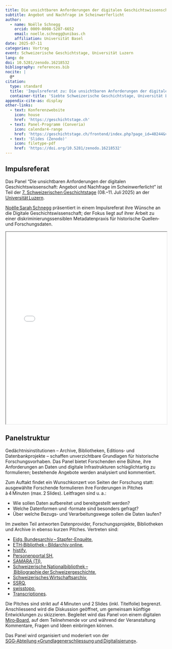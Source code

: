 ```yaml
---
title: Die unsichtbaren Anforderungen der digitalen Geschichtswissenschaft
subtitle: Angebot und Nachfrage im Scheinwerferlicht
author:
  - name: Noëlle Schnegg
    orcid: 0009-0008-5207-6652
    email: noelle.schnegg@unibas.ch
    affiliation: Universität Basel
date: 2025-07-11
categories: Vortrag
event: Schweizerische Geschichtstage, Universität Luzern
lang: de
doi: 10.5281/zenodo.16218532
bibliography: references.bib
nocite: |
  @*
citation:
  type: standard
  title: 'Impulsreferat zu: Die unsichtbaren Anforderungen der digitalen Geschichtswissenschaft: Angebot und Nachfrage im Scheinwerferlicht'
  container-title: 'Siebte Schweizerische Geschichtstage, Universität Luzern'
appendix-cite-as: display
other-links:
  - text: Konferenzwebsite
    icon: house
    href: 'https://geschichtstage.ch'
  - text: Panel-Programm (Converia)
    icon: calendar4-range
    href: 'https://geschichtstage.ch/frontend/index.php?page_id=40244&v=List&do=15&day=all&ses=38350#anker_session_38350'
  - text: 'Slides (Zenodo)'
    icon: filetype-pdf
    href: 'https://doi.org/10.5281/zenodo.16218532'
---
```


## Impulsreferat

Das Panel "Die unsichtbaren Anforderungen der digitalen Geschichtswissenschaft: Angebot und Nachfrage im Scheinwerferlicht" ist Teil der [7. Schweizerischen Geschichtstage](https://geschichtstage.ch/) (08.–11. Juli 2025) an der [Universität Luzern](https://www.unilu.ch/).

[Noëlle Sarah Schnegg](https://dg.philhist.unibas.ch/en/persons/schnegg-noelle-sarah/) präsentiert in einem Impulsreferat ihre Wünsche an die Digitale Geschichtswissenschaft; der Fokus liegt auf ihrer Arbeit zu einer diskriminierungssensiblen Metadatenpraxis für historische Quellen‑ und Forschungsdaten.

::: {.callout-tip title="Präsentation anzeigen" icon="false" collapse="true"}
<iframe src="/assets/files/20250711-Schnegg-Geschichtstage.pdf" width="100%" height="600px" loading="lazy" allowfullscreen title="Die unsichtbaren Anforderungen der digitalen Geschichtswissenschaft: Impulsreferat N. Schnegg">

This browser does not support PDFs. Please <a href="/assets/files/20250711-Schnegg-Geschichtstage.pdf">download the PDF</a> to view it.

</iframe>
:::

## Panelstruktur

Gedächtnisinstitutionen – Archive, Bibliotheken, Editions‑ und Datenbankprojekte – schaffen unverzichtbare Grundlagen für historische Forschungsvorhaben. Das Panel bietet Forschenden eine Bühne, ihre Anforderungen an Daten und digitale Infrastrukturen schlaglichtartig zu formulieren; bestehende Angebote werden analysiert und kommentiert.

Zum Auftakt findet ein Wunschkonzert von Seiten der Forschung statt: ausgewählte Forschende formulieren ihre Forderungen in Pitches à 4 Minuten (max. 2 Slides). Leitfragen sind u. a.:

-   Wie sollen Daten aufbereitet und bereitgestellt werden?
-   Welche Datenformen und ‑formate sind besonders gefragt?
-   Über welche Bezugs‑ und Verarbeitungswege sollen die Daten laufen?

Im zweiten Teil antworten Datenprovider, Forschungsprojekte, Bibliotheken und Archive in ebenso kurzen Pitches. Vertreten sind:

-   [Eidg. Bundesarchiv – Stapfer-Enquête](https://applab.bar.admin.ch/databases-and-apis/the-stapfer-enquete-data-source),
-   [ETH‑Bibliothek – Bildarchiv online](https://ba.e-pics.ethz.ch/),
-   [histify](https://histify.ch/),
-   [Personenportal SH](https://sh.personenportal.ch/),
-   [SAMARA (TI)](https://www4.ti.ch/decs/dcsu/uapcd/svpc/samara),
-   [Schweizerische Nationalbibliothek – Bibliographie der Schweizergeschichte](https://www.nb.admin.ch/snl/de/home/recherche/bibliografien/bsg.html),
-   [Schweizerisches Wirtschaftsarchiv](https://wirtschaftsarchiv.ub.unibas.ch/de/),
-   [SSRQ](https://www.ssrq-sds-fds.ch/online/),
-   [swisstopo](https://www.swisstopo.admin.ch/),
-   [Transcriptiones](https://transcriptiones.ch/).

Die Pitches sind strikt auf 4 Minuten und 2 Slides (inkl. Titelfolie) begrenzt. Anschliessend wird die Diskussion geöffnet, um gemeinsam künftige Entwicklungen zu skizzieren. Begleitet wird das Panel von einem digitalen [Miro‑Board](https://miro.com/online-whiteboard/), auf dem Teilnehmende vor und während der Veranstaltung Kommentare, Fragen und Ideen einbringen können.

Das Panel wird organisiert und moderiert von der [SGG‑Abteilung «Grundlagenerschliessung und Digitalisierung»](https://www.sgg-ssh.ch/ueber-uns/abteilungen/).